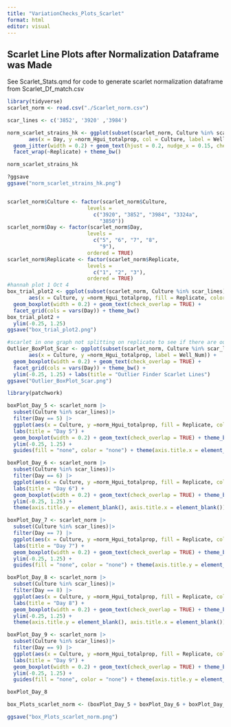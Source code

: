 ```yaml
---
title: "VariationChecks_Plots_Scarlet"
format: html
editor: visual
---
```


## Scarlet Line Plots after Normalization Dataframe was Made

See Scarlet_Stats.qmd for code to generate scarlet normalization dataframe from Scarlet_Df_match.csv

```r
library(tidyverse)
scarlet_norm <- read.csv("./Scarlet_norm.csv")

scar_lines <- c('3852', '3920' ,'3984')

norm_scarlet_strains_hk <- ggplot(subset(scarlet_norm, Culture %in% scar_lines), 
       aes(x = Day, y =norm_Hgui_totalprop, col = Culture, label = Well_Num)) +
  geom_jitter(width = 0.2) + geom_text(hjust = 0.2, nudge_x = 0.15, check_overlap = TRUE) + 
  facet_wrap(~Replicate) + theme_bw()

norm_scarlet_strains_hk

?ggsave
ggsave("norm_scarlet_strains_hk.png")


scarlet_norm$Culture <- factor(scarlet_norm$Culture, 
                          levels =
                            c("3920", "3852", "3984", "3324a",
                              "3850"))
scarlet_norm$Day <- factor(scarlet_norm$Day, 
                          levels =
                            c("5", "6", "7", "8",
                              "9"),
                          ordered = TRUE)
scarlet_norm$Replicate <- factor(scarlet_norm$Replicate, 
                          levels =
                            c("1", "2", "3"),
                          ordered = TRUE)
#hannah plot 1 Oct 4
box_trial_plot2 <- ggplot(subset(scarlet_norm, Culture %in% scar_lines), 
       aes(x = Culture, y =norm_Hgui_totalprop, fill = Replicate, color = Replicate, label = Well_Num)) +
  geom_boxplot(width = 0.2) + geom_text(check_overlap = TRUE) + 
  facet_grid(cols = vars(Day)) + theme_bw()
box_trial_plot2 +
  ylim(-0.25, 1.25)
ggsave("box_trial_plot2.png")
```

```r
#scarlet in one graph not splitting on replicate to see if there are outliers
Outlier_BoxPlot_Scar <- ggplot(subset(scarlet_norm, Culture %in% scar_lines), 
       aes(x = Culture, y =norm_Hgui_totalprop, label = Well_Num)) +
  geom_boxplot(width = 0.2) + geom_text(check_overlap = TRUE) + 
  facet_grid(cols = vars(Day)) + theme_bw() +
  ylim(-0.25, 1.25) + labs(title = "Outlier Finder Scarlet Lines")
ggsave("Outlier_BoxPlot_Scar.png")
```

```r
library(patchwork)

boxPlot_Day_5 <- scarlet_norm |> 
  subset(Culture %in% scar_lines)|> 
  filter(Day == 5) |> 
  ggplot(aes(x = Culture, y =norm_Hgui_totalprop, fill = Replicate, color = Replicate, label = Well_Num)) +
  labs(title = "Day 5") +
  geom_boxplot(width = 0.2) + geom_text(check_overlap = TRUE) + theme_bw() +
  ylim(-0.25, 1.25) +
  guides(fill = "none", color = "none") + theme(axis.title.x = element_blank()) + theme(axis.title.y = element_blank())

boxPlot_Day_6 <- scarlet_norm |> 
  subset(Culture %in% scar_lines)|> 
  filter(Day == 6) |> 
  ggplot(aes(x = Culture, y =norm_Hgui_totalprop, fill = Replicate, color = Replicate, label = Well_Num)) +
  labs(title = "Day 6") +
  geom_boxplot(width = 0.2) + geom_text(check_overlap = TRUE) + theme_bw() +
  ylim(-0.25, 1.25) +
  theme(axis.title.y = element_blank(), axis.title.x = element_blank())

boxPlot_Day_7 <- scarlet_norm |> 
  subset(Culture %in% scar_lines)|> 
  filter(Day == 7) |> 
  ggplot(aes(x = Culture, y =norm_Hgui_totalprop, fill = Replicate, color = Replicate, label = Well_Num)) +
  labs(title = "Day 7") +
  geom_boxplot(width = 0.2) + geom_text(check_overlap = TRUE) + theme_bw() +
  ylim(-0.25, 1.25) +
  guides(fill = "none", color = "none") + theme(axis.title.y = element_blank(), axis.title.x = element_blank())

boxPlot_Day_8 <- scarlet_norm |> 
  subset(Culture %in% scar_lines)|> 
  filter(Day == 8) |> 
  ggplot(aes(x = Culture, y =norm_Hgui_totalprop, fill = Replicate, color = Replicate, label = Well_Num)) +
  labs(title = "Day 8") +
  geom_boxplot(width = 0.2) + geom_text(check_overlap = TRUE) + theme_bw() +
  ylim(-0.25, 1.25) +
  theme(axis.title.y = element_blank(), axis.title.x = element_blank())

boxPlot_Day_9 <- scarlet_norm |> 
  subset(Culture %in% scar_lines)|> 
  filter(Day == 9) |> 
  ggplot(aes(x = Culture, y =norm_Hgui_totalprop, fill = Replicate, color = Replicate, label = Well_Num)) +
  labs(title = "Day 9") +
  geom_boxplot(width = 0.2) + geom_text(check_overlap = TRUE) + theme_bw() +
  ylim(-0.25, 1.25) +
  guides(fill = "none", color = "none") + theme(axis.title.y = element_blank(), axis.title.x = element_blank())

boxPlot_Day_8

box_Plots_scarlet_norm <- (boxPlot_Day_5 + boxPlot_Day_6 + boxPlot_Day_7 + boxPlot_Day_8 + boxPlot_Day_9 + plot_layout(ncol = 3) + guide_area() + plot_layout(guides = 'collect') + plot_annotation(title = 'Normalized box plots'))

ggsave("box_Plots_scarlet_norm.png")
```

